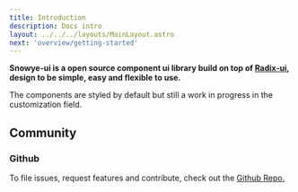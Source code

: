 ```yaml
---
title: Introduction
description: Docs intro
layout: ../../../layouts/MainLayout.astro
next: 'overview/getting-started'
---
```


**Snowye-ui is a open source component ui library build on top of [Radix-ui](https://radix-ui.com/), design to be simple, easy and flexible to use.**

The components are styled by default but still a work in progress in the customization field.

## Community

### Github

To file issues, request features and contribute, check out the [Github Repo.](https://github.com/Sn0wye/snowye-ui)

